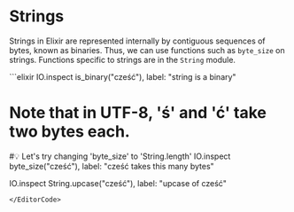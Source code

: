 
# Strings

Strings in Elixir are represented internally by contiguous sequences of bytes, known as binaries. Thus, we can use functions such as `byte_size` on strings. Functions specific to strings are in the `String` module.

<EditorCode>
```elixir
IO.inspect is_binary("cześć"), label: "string is a binary"

# Note that in UTF-8, 'ś' and 'ć' take two bytes each.
#💡 Let's try changing 'byte_size' to 'String.length'
IO.inspect byte_size("cześć"), label: "cześć takes this many bytes"

IO.inspect String.upcase("cześć"), label: "upcase of cześć"
```
</EditorCode>
